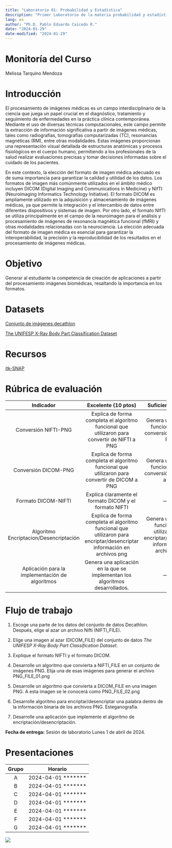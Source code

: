 ```yaml
---
title: "Laboratorio 01: Probabilidad y Estadística"
description: "Primer Laboratorio de la materia probabilidad y estadística"
lang: es
author: "Ph.D. Pablo Eduardo Caicedo R."
date: "2024-01-29"
date-modified: "2024-01-29"
---
```


# Monitoría del Curso
Melissa Tarquino Mendoza

# Introducción

El procesamiento de imágenes médicas es un campo interdisciplinario de la ciencia que juega un papel crucial en el diagnóstico, tratamiento y seguimiento de enfermedades en la práctica clínica contemporánea. Mediante el uso de diversas técnicas computacionales, este campo permite la extracción de información significativa a partir de imágenes médicas, tales como radiografías, tomografías computarizadas (TC), resonancias magnéticas (RM), entre otras modalidades. Estas imágenes proporcionan una representación visual detallada de estructuras anatómicas y procesos fisiológicos en el cuerpo humano, permitiendo a los profesionales de la salud realizar evaluaciones precisas y tomar decisiones informadas sobre el cuidado de los pacientes.

En este contexto, la elección del formato de imagen médica adecuado es de suma importancia para garantizar la calidad y utilidad de los datos. Los formatos de imagen más comúnmente utilizados en el ámbito médico incluyen DICOM (Digital Imaging and Communications in Medicine) y NIfTI (Neuroimaging Informatics Technology Initiative). El formato DICOM es ampliamente utilizado en la adquisición y almacenamiento de imágenes médicas, ya que permite la integración y el intercambio de datos entre diferentes dispositivos y sistemas de imagen. Por otro lado, el formato NIfTI se utiliza principalmente en el campo de la neuroimagen para el análisis y procesamiento de imágenes de resonancia magnética funcional (fMRI) y otras modalidades relacionadas con la neurociencia. La elección adecuada del formato de imagen médica es esencial para garantizar la interoperabilidad, la precisión y la reproducibilidad de los resultados en el procesamiento de imágenes médicas.

# Objetivo

Generar al estudiante la competencia de creación de aplicaciones a partir del procesamiento imágenes biomédicas, resaltando la importancia en los formatos.

# Datasets

[Conjunto de imágenes decathlon](http://medicaldecathlon.com/dataaws/)

[The UNIFESP X-Ray Body Part Classification Dataset](https://www.kaggle.com/datasets/felipekitamura/unifesp-xray-bodypart-classification)

# Recursos
[itk-SNAP](http://www.itksnap.org/pmwiki/pmwiki.php)

# Rúbrica de evaluación

::: {.grid}

::: {.g-col-7}

|                    Indicador                    |                                                   Excelente (10 ptos)                                                   |                                          Suficiente (5 ptos)                                         |                                          Insuficiente (0 ptos)                                          |
|:-----------------------------------------------:|:-----------------------------------------------------------------------------------------------------------------------:|:----------------------------------------------------------------------------------------------------:|:-------------------------------------------------------------------------------------------------------:|
| Conversión NIFTI-PNG                            | Explica de forma completa el algoritmo funcional que utilizaron para convertir de NIFTI a PNG                           | Genera un algoritmo funcional para la conversión de NIFTI a PNG                                      | No genera un algoritmo funcional para la conversión de NIFTI a PNG                                      |
| Conversión DICOM-PNG                            | Explica de forma completa el algoritmo funcional que utilizaron para convertir de DICOM a PNG                           | Genera un algoritmo funcional para la conversión de DICOM a PNG                                      | No genera un algoritmo funcional para la conversión de DICOM a PNG                                      |
| Formato DICOM-NIFTI                             | Explica claramente el formato DICOM y el formato NIFTI                                                                  |                                               ---------                                              |                              No explica el formato DICOM o el formato NIFTI                             |
| Algoritmo Encriptacion/Desencriptación          | Explica de forma completa el algoritmo funcional que utilizaron para encriptar/desencriptar información en archivos png | Genera un algoritmo funcional que utilizaron para encriptar/desencriptar información en archivos png | No genera un algoritmo funcional que utilizaron para encriptar/desencriptar información en archivos png |
| Aplicación para la implementación de algoritmos | Genera una aplicación en la que se implementan los algoritmos desarrollados.                                            |                                               ---------                                              | No genera una aplicación en la cual se implementen los algoritmos desarrollados.  

:::
:::

# Flujo de trabajo

1. Escoge una parte de los datos del conjunto de datos Decathlon. Después, elige al azar un archivo Nifti (NIFTI_FILE).

2. Elige una imagen al azar (DICOM_FILE) del conjunto de datos _The UNIFESP X-Ray Body Part Classification Dataset_.

3. Explique el formato NIFTI y el formato DICOM.

4. Desarrolle un algoritmo que convierta a NIFTI_FILE en un conjunto de imágenes PNG. Elija una de esas imágenes para generar el archivo PNG_FILE_01.png

5. Desarrolle un algoritmo que convierta a DICOM_FILE en una imagen PNG. A esta imagen se le conocerá como PNG_FILE_02.png

6. Desarrolle algoritmo para encriptar/desencriptar una palabra dentro de la información binaria de los archivos PNG. Esteganografía.

7. Desarrolle una aplicación que implemente el algoritmo de encriptación/desencriptación.

__Fecha de entrega:__ Sesión de laboratorio Lunes 1 de abril de 2024.

# Presentaciones

| **Grupo** |      **Horario**     |
|:---------:|:--------------------:|
|     A     | 2024-04-01   ******* |
|     B     | 2024-04-01   ******* |
|     C     | 2024-04-01   ******* |
|     D     | 2024-04-01   ******* |
|     E     | 2024-04-01   ******* |
|     F     | 2024-04-01   ******* |
|     G     | 2024-04-01   ******* |

::: {.column-margin}
![](../Img/Escuela_Rosario_logo.png)
:::